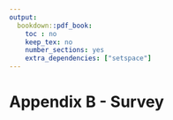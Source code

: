 ```yaml
---
output:
  bookdown::pdf_book:
    toc : no
    keep_tex: no
    number_sections: yes
    extra_dependencies: ["setspace"]
---
```

# Appendix B - Survey